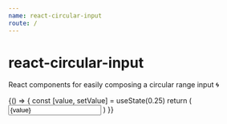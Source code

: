 ```yaml
---
name: react-circular-input
route: /
---
```



# react-circular-input

React components for easily composing a circular range input 🌀

<Playground>
	{() => {
		const [value, setValue] = useState(0.25)
    	return (
    		<Input
    			value={value}
    			onChange={setValue}
    		>
    			<Track />
    			<Thumb />
			</Input>
    	)
    }}

</Playground>
